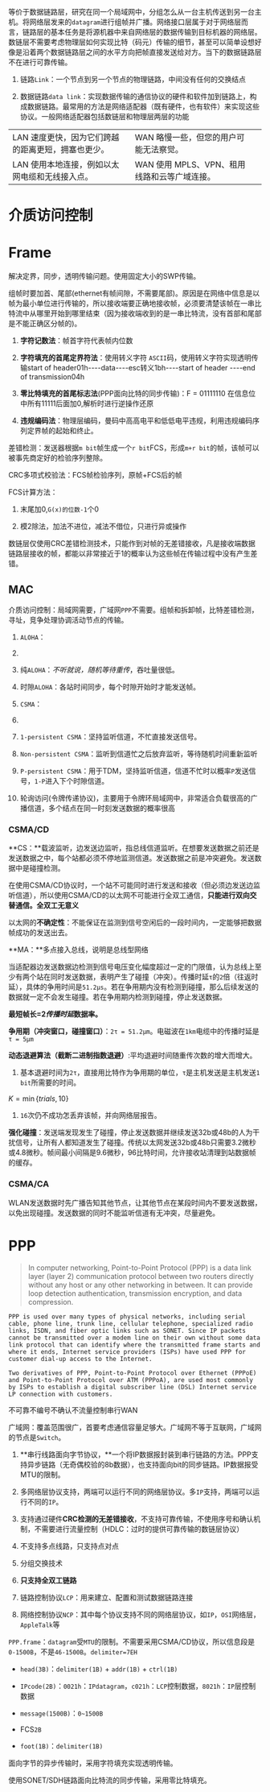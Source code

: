 等价于数据链路层，研究在同一个局域网中，分组怎么从一台主机传送到另一台主机。将网络层发来的`datagram`进行组帧并广播。网络接口层属于对于网络层而言，链路层的基本任务是将源机器中来自网络层的数据传输到目标机器的网络层。数链层不需要考虑物理层如何实现比特（码元）传输的细节，甚至可以简单设想好像是沿着两个数据链路层之间的水平方向把帧直接发送给对方。当下的数据链路层不在进行可靠传输。

1. 链路`Link`：一个节点到另一个节点的物理链路，中间没有任何的交换结点

2. 数据链路`data link`：实现数据传输的通信协议的硬件和软件加到链路上，构成数据链路。最常用的方法是网络适配器（既有硬件，也有软件）来实现这些协议。一般网络适配器包括数链层和物理层两层的功能

||||
|-|-|-|
|LAN 速度更快，因为它们跨越的距离更短，拥塞也更少。|WAN 略慢一些，但您的用户可能无法察觉。||
|LAN 使用本地连接，例如以太网电缆和无线接入点。|WAN 使用 MPLS、VPN、租用线路和云等广域连接。||

# 介质访问控制

# Frame



解决定界，同步，透明传输问题。使用固定大小的SWP传输。

组帧时要加首、尾部(ethernet有帧间隙，不需要尾部)。原因是在网络中信息是以帧为最小单位进行传输的，所以接收端要正确地接收帧，必须要清楚该帧在一串比特流中从哪里开始到哪里结束（因为接收端收到的是一串比特流，没有首部和尾部是不能正确区分帧的)。

1. **字符记数法**：帧首字符代表帧内位数

2. **字符填充的首尾定界符法**：使用转义字符 `ASCII`码，使用转义字符实现透明传输start of header01h----data----esc转义1bh----start of header ----end of transmission04h

3. **零比特填充的首尾标志法**(PPP面向比特的同步传输)：F = 01111110 在信息位中所有11111后面加0,解析时进行逆操作还原

4. **违规编码法**：物理层编码，曼码中高高电平和低低电平违规，利用违规编码序列定界帧的起始和终止。

差错检测：发送器根据`m bit`帧生成一个`r bit`FCS，形成`m+r bit`的帧，该帧可以被事先商定好的检验序列整除。

CRC多项式校验法：FCS帧检验序列，原帧+FCS后的帧

FCS计算方法：

1. 末尾加0,`G(x)的位数-1`个0

2. 模2除法，加法不进位，减法不借位，只进行异或操作

数链层仅使用CRC差错检测技术，只能作到对帧的无差错接收，凡是接收端数据链路层接收的帧，都能以非常接近于1的概率认为这些帧在传输过程中没有产生差错。

## MAC

介质访问控制：局域网需要，广域网`PPP`不需要。组帧和拆卸帧，比特差错检测，寻址，竞争处理协调活动节点的传输。

1. `ALOHA`：

2. 

3. 纯`ALOHA`：*不听就说，随机等待重传*，吞吐量很低。

4. 时隙`ALOHA`：各站时间同步，每个时隙开始时才能发送帧。

5. `CSMA`：

6. 

7. `1-persistent CSMA`：坚持监听信道，不忙直接发送信号。

8. `Non-persistent CSMA`：监听到信道忙之后放弃监听，等待随机时间重新监听

9. `P-persistent CSMA`：用于TDM，坚持监听信道，信道不忙时以概率`P`发送信号，`1-P`进入下个时隙信道。

10. 轮询访问(令牌传递协议)，主要用于令牌环局域网中，非常适合负载很高的广播信道，多个结点在同一时刻发送数据的概率很高

### CSMA/CD

**CS：**载波监听，边发送边监听，指总线信道监听。在想要发送数据之前还是发送数据之中，每个站都必须不停地监测信道。发送数据之前是冲突避免。发送数据中是碰撞检测。

在使用CSMA/CD协议时，一个站不可能同时进行发送和接收（但必须边发送边监听信道），所以使用CSMA/CD的以太网不可能进行全双工通信，**只能进行双向交替通信。全双工无意义**

以太网的**不确定性**：不能保证在监测到信号空闲后的一段时间内，一定能够把数据帧成功的发送出去。

**MA：**多点接入总线，说明是总线型网络




当适配器边发送数据边检测到信号电压变化幅度超过一定的门限值，认为总线上至少有两个站在同时发送数据，表明产生了碰撞（冲突）。传播时延`τ`的`2`倍（往返时延），具体的争用时间是`51.2μs`。若在争用期内没有检测到碰撞，那么后续发送的数据就一定不会发生碰撞。若在争用期内检测到碰撞，停止发送数据。

**最短帧长=2*传播时延*数据率。**

**争用期（冲突窗口，碰撞窗口）**：`2τ = 51.2μm`。电磁波在`1km`电缆中的传播时延是`τ = 5μm`


**动态退避算法（截断二进制指数退避）**:平均退避时间随重传次数的增大而增大。

1. 基本退避时间为`2τ`，直接用比特作为争用期的单位，`τ`是主机发送是主机发送`1 bit`所需要的时间。

$K = \min{\{trials,10\}}$

1. `16`次仍不成功怎丢弃该帧，并向网络层报告。

**强化碰撞**：发送端发现发生了碰撞，停止发送数据并继续发送32b或48b的人为干扰信号，让所有人都知道发生了碰撞。传统以太网发送32b或48b只需要3.2微秒或4.8微秒。帧间最小间隔是9.6微秒，96比特时间，允许接收站清理到站数据帧的缓存。

### CSMA/CA

WLAN发送数据时先广播告知其他节点，让其他节点在某段时间内不要发送数据，以免出现碰撞。发送数据的同时不能监听信道有无冲突，尽量避免。

# PPP

> In computer networking, Point-to-Point Protocol (PPP) is a data link layer (layer 2) communication protocol between two routers directly without any host or any other networking in between. It can provide loop detection authentication, transmission encryption, and data compression.

    PPP is used over many types of physical networks, including serial cable, phone line, trunk line, cellular telephone, specialized radio links, ISDN, and fiber optic links such as SONET. Since IP packets cannot be transmitted over a modem line on their own without some data link protocol that can identify where the transmitted frame starts and where it ends, Internet service providers (ISPs) have used PPP for customer dial-up access to the Internet.

    Two derivatives of PPP, Point-to-Point Protocol over Ethernet (PPPoE) and Point-to-Point Protocol over ATM (PPPoA), are used most commonly by ISPs to establish a digital subscriber line (DSL) Internet service LP connection with customers.

不可靠不编号不确认不流量控制串行WAN

广域网：覆盖范围很广，首要考虑通信容量足够大。广域网不等于互联网，广域网的节点是`Switch`。

1. **串行线路面向字节协议，**一个将IP数据报封装到串行链路的方法。PPP支持异步链路（无奇偶校验的8b数据），也支持面向bit的同步链路。IP数据报受MTU的限制。

2. 多网络层协议支持，两端可以运行不同的网络层协议。多`IP`支持，两端可以运行不同的`IP`。

3. 支持通过硬件**CRC检测的无差错接收**，不支持可靠传输，不使用序号和确认机制，不需要进行流量控制（HDLC：过时的提供可靠传输的数链层协议）

4. 不支持多点线路，只支持点对点

5. 分组交换技术

6. **只支持全双工链路**

7. 链路控制协议`LCP`：用来建立、配置和测试数据链路连接

8. 网络控制协议`NCP`：其中每个协议支持不同的网络层协议，如`IP`，`OSI`网络层，`AppleTalk`等

`PPP.frame`：`datagram`受`MTU`的限制。不需要采用CSMA/CD协议，所以信息段是`0-1500B`，不是`46-1500B`。`delimiter=7EH`

- `head(3B)`：`delimiter(1B)` + `addr(1B)` + `ctrl(1B)`

- `IPcode(2B)`：`0021h`：`IPdatagram`，`c021h`：`LCP`控制数据，`8021h`：`IP`层控制数据

- `message(1500B)`：`0~1500B`

- FCS`2B`

- `foot(1B)`：`delimiter(1B)`

面向字节的异步传输时，采用字符填充实现透明传输。

使用SONET/SDH链路面向比特流的同步传输，采用零比特填充。




